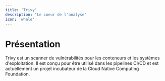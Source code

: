 ```yaml
---
title: 'Trivy'
description: "Le coeur de l'analyse"
icon: 'whale'
---
```


# Présentation

Trivy est un scanner de vulnérabilités pour les conteneurs et les systèmes d'exploitation. Il est conçu pour être utilisé dans les pipelines CI/CD et est actuellement un projet incubateur de la Cloud Native Computing Foundation.
